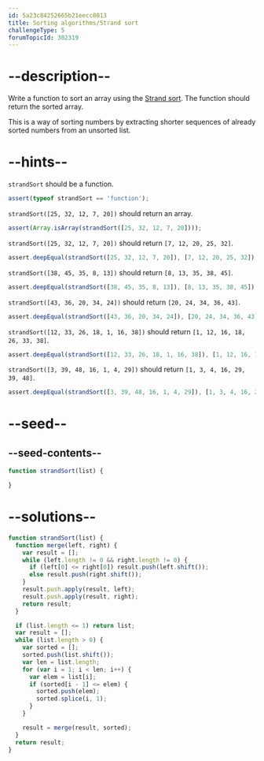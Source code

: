 ```yaml
---
id: 5a23c84252665b21eecc8013
title: Sorting algorithms/Strand sort
challengeType: 5
forumTopicId: 302319
---
```


# --description--

Write a function to sort an array using the [Strand sort](<https://en.wikipedia.org/wiki/Strand sort>). The function should return the sorted array.

This is a way of sorting numbers by extracting shorter sequences of already sorted numbers from an unsorted list.

# --hints--

`strandSort` should be a function.

```js
assert(typeof strandSort == 'function');
```

`strandSort([25, 32, 12, 7, 20])` should return an array.

```js
assert(Array.isArray(strandSort([25, 32, 12, 7, 20])));
```

`strandSort([25, 32, 12, 7, 20])` should return `[7, 12, 20, 25, 32]`.

```js
assert.deepEqual(strandSort([25, 32, 12, 7, 20]), [7, 12, 20, 25, 32]);
```

`strandSort([38, 45, 35, 8, 13])` should return `[8, 13, 35, 38, 45]`.

```js
assert.deepEqual(strandSort([38, 45, 35, 8, 13]), [8, 13, 35, 38, 45]);
```

`strandSort([43, 36, 20, 34, 24])` should return `[20, 24, 34, 36, 43]`.

```js
assert.deepEqual(strandSort([43, 36, 20, 34, 24]), [20, 24, 34, 36, 43]);
```

`strandSort([12, 33, 26, 18, 1, 16, 38])` should return `[1, 12, 16, 18, 26, 33, 38]`.

```js
assert.deepEqual(strandSort([12, 33, 26, 18, 1, 16, 38]), [1, 12, 16, 18, 26, 33, 38]);
```

`strandSort([3, 39, 48, 16, 1, 4, 29])` should return `[1, 3, 4, 16, 29, 39, 48]`.

```js
assert.deepEqual(strandSort([3, 39, 48, 16, 1, 4, 29]), [1, 3, 4, 16, 29, 39, 48]);
```

# --seed--

## --seed-contents--

```js
function strandSort(list) {

}
```

# --solutions--

```js
function strandSort(list) {
  function merge(left, right) {
    var result = [];
    while (left.length != 0 && right.length != 0) {
      if (left[0] <= right[0]) result.push(left.shift());
      else result.push(right.shift());
    }
    result.push.apply(result, left);
    result.push.apply(result, right);
    return result;
  }

  if (list.length <= 1) return list;
  var result = [];
  while (list.length > 0) {
    var sorted = [];
    sorted.push(list.shift());
    var len = list.length;
    for (var i = 1; i < len; i++) {
      var elem = list[i];
      if (sorted[i - 1] <= elem) {
        sorted.push(elem);
        sorted.splice(i, 1);
      }
    }

    result = merge(result, sorted);
  }
  return result;
}
```
